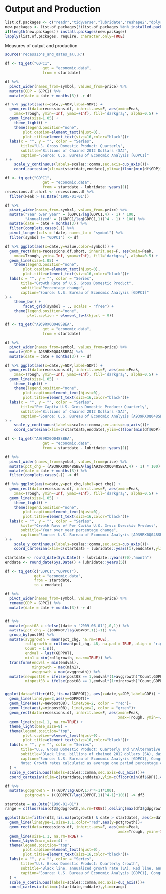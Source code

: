 # Output and Production {#production}

```r
list.of.packages <- c("readr","tidyverse","lubridate","reshape2","dplyr","tidyquant", "zoo","RCurl", "quantmod","wbstats","usmap","gtrendsR","tmap","spData","pwt9","googleVis","gifski","gganimate","ggplot2")
new.packages <- list.of.packages[!(list.of.packages %in% installed.packages()[,"Package"])]
if(length(new.packages)) install.packages(new.packages)
lapply(list.of.packages, require, character.only=TRUE)
```

Measures of output and production

```r


source('recessions_and_dates_all.R')

df <- tq_get("GDPC1", 
                 get = "economic.data",
                 from = startdate)

df %>% 
  pivot_wider(names_from=symbol, values_from=price) %>% 
  mutate(GDP = GDPC1) %>%
  mutate(date = date + months(3)) -> df

df %>% ggplot(aes(x=date,y=GDP,label=GDP)) + 
  geom_rect(data=recessions.df, inherit.aes=F, aes(xmin=Peak,
    xmax=Trough, ymin=-Inf, ymax=+Inf), fill='darkgray', alpha=0.5) +
  geom_line(size=1.05) +
    theme_light() +
    theme(legend.position="none",
        plot.caption=element_text(hjust=0),
        plot.title=element_text(size=16,color="black"))+
  labs(x = "", y = "", color = "Series", 
       title="U.S. Gross Domestic Product: Quarterly",
       subtitle="Billions of Chained 2012 Dollars (SA)",
       caption="Source: U.S. Bureau of Economic Analysis [GDPC1]"
) + 
    scale_y_continuous(labels=scales::comma,sec.axis=dup_axis())+
    coord_cartesian(xlim=c(startdate,enddate),ylim=c(floor(min(df$GDP)),ceiling(max(df$GDP))))
```



```r

df <- tq_get("GDPC1", 
                 get = "economic.data",
                 from = startdate - lubridate::years(1))
recessions.df.short <- recessions.df %>% 
  filter(Peak > as.Date("1995-01-01"))

df %>% 
  pivot_wider(names_from=symbol, values_from=price) %>% 
  mutate("Year over year" = (GDPC1/lag(GDPC1,4) - 1) * 100,
         "Annualized" = ((GDPC1/lag(GDPC1,1))^4 - 1) * 100) %>%
  mutate(date = date + months(3)) %>%
  filter(complete.cases(.)) %>% 
  pivot_longer(cols = !date, names_to = "symbol") %>% 
  filter(symbol != "GDPC1") -> df

df %>% ggplot(aes(x=date,y=value,color=symbol)) + 
  geom_rect(data=recessions.df.short, inherit.aes=F, aes(xmin=Peak,
    xmax=Trough, ymin=-Inf, ymax=+Inf), fill='darkgray', alpha=0.5) +
  geom_line(size=1.05) +
    theme(legend.position="none",
        plot.caption=element_text(hjust=0),
        plot.title=element_text(size=16,color="black"))+
  labs(x = "", y = "", color = "Series", 
       title="Growth Rate of U.S. Gross Domestic Product",
       subtitle="Percentage change",
       caption="Source: U.S. Bureau of Economic Analysis [GDPC1]"
) + 
    theme_bw() +
        facet_grid(symbol ~ ., scales = "free") +
    theme(legend.position="none",
          plot.caption = element_text(hjust = 0))

```


```r

df <- tq_get("A939RX0Q048SBEA", 
                 get = "economic.data",
                 from = startdate)

df %>% 
  pivot_wider(names_from=symbol, values_from=price) %>% 
  mutate(GDP = A939RX0Q048SBEA) %>%
  mutate(date = date + months(3)) -> df

df %>% ggplot(aes(x=date,y=GDP,label=GDP)) + 
  geom_rect(data=recessions.df, inherit.aes=F, aes(xmin=Peak,
    xmax=Trough, ymin=-Inf, ymax=+Inf), fill='darkgray', alpha=0.5) +
  geom_line(size=1.05) +
    theme_light() +
    theme(legend.position="none",
        plot.caption=element_text(hjust=0),
        plot.title=element_text(size=16,color="black"))+
  labs(x = "", y = "", color = "Series", 
       title="Per Capita U.S. Gross Domestic Product: Quarterly",
       subtitle="Billions of Chained 2012 Dollars (SA)",
       caption="Source: U.S. Bureau of Economic Analysis [A939RX0Q048SBEA]"
) + 
    scale_y_continuous(labels=scales::comma,sec.axis=dup_axis())+
    coord_cartesian(xlim=c(startdate,enddate),ylim=c(floor(min(df$GDP)),ceiling(max(df$GDP))))
```

```r

df <- tq_get("A939RX0Q048SBEA", 
                 get = "economic.data",
                 from = startdate - lubridate::years(1))

df %>% 
  pivot_wider(names_from=symbol, values_from=price) %>% 
  mutate(pct_chg = (A939RX0Q048SBEA/lag(A939RX0Q048SBEA,4) - 1) * 100) %>%
  mutate(date = date + months(3)) %>%
  filter(complete.cases(.)) -> df

df %>% ggplot(aes(x=date,y=pct_chg,label=pct_chg)) + 
  geom_rect(data=recessions.df, inherit.aes=F, aes(xmin=Peak,
    xmax=Trough, ymin=-Inf, ymax=+Inf), fill='darkgray', alpha=0.5) +
  geom_line(size=1.05) +
    theme_light() +
    theme(legend.position="none",
        plot.caption=element_text(hjust=0),
        plot.title=element_text(size=16,color="black"))+
  labs(x = "", y = "", color = "Series", 
       title="Growth Rate of Per Capita U.S. Gross Domestic Product",
       subtitle="Year over year percentage change",
       caption="Source: U.S. Bureau of Economic Analysis [A939RX0Q048SBEA]"
) + 
    scale_y_continuous(labels=scales::comma,sec.axis=dup_axis())+
    coord_cartesian(xlim=c(startdate - lubridate::years(1),enddate),ylim=c(floor(min(df$pct_chg)),ceiling(max(df$pct_chg))))
```

```r

startdate <- round_date(Sys.Date() - lubridate::years(70),"month")
enddate <- round_date(Sys.Date() + lubridate::years(5))

df <- tq_get(c("GDPC1","GDPPOT"), 
             get = "economic.data",
             from = startdate,
             to = enddate)

df %>% 
  pivot_wider(names_from=symbol, values_from=price) %>% 
  rename(GDP = GDPC1) %>%
  mutate(date = date + months(3)) -> df


df %>%
  mutate(post08 = ifelse((date < "2009-06-01"),0,1)) %>%
  mutate(pct_chg = ((GDPPOT/lag(GDPPOT,1))-1)) %>%
  group_by(post08) %>%
  mutate(avggrowth = mean(pct_chg, na.rm=TRUE),
         rollgrowth = rollmean(pct_chg, 48, na.pad = TRUE, align = "right"),
         Count = 1:n(),
         endval = last(GDPPOT),
         min1 = min(rollgrowth, na.rm=TRUE)) %>% 
  transform(endval = min(endval),
            mingrowth = max(min1),
            avggrowth = max(avggrowth)) %>% 
  mutate(newpost08 = ifelse(post08 == 1,endval*(1+avggrowth)^Count,GDPPOT),
         minpost08 = ifelse(post08 == 1,endval*(1+mingrowth)^Count,GDPPOT)) -> df2


ggplot(data=filter(df2,!is.na(GDPPOT)), aes(x=date,y=GDP,label=GDP)) + 
  geom_line(linetype=2,aes(y=GDPPOT))+
  geom_line(aes(y=newpost08), linetype=2, color = "red")+
  geom_line(aes(y=minpost08), linetype=2, color = "green")+
  geom_rect(data=recessions.df, inherit.aes=F, aes(xmin=Peak,
                                                   xmax=Trough, ymin=-Inf, ymax=+Inf), fill='darkgray', alpha=0.5) +
  geom_line(size=1.1, na.rm=TRUE) +
  theme_light(base_size=8) +
  theme(legend.position="top",
        plot.caption=element_text(hjust=0),
        plot.title=element_text(size=16,color="black"))+
  labs(x = "", y = "", color = "Series", 
       title="U.S. Gross Domestic Product: Quarterly and \nAlternative Potential Scenarios",
       subtitle="Black line, billions of chained 2012 dollars (SA), dashed shows potential GDP \nRed line, GDP potential if growth at pre-2008 average \nGreen line, GDP potential if growth at worst 12-year average",
       caption="Source: U.S. Bureau of Economic Analysis [GDPC1], Congressional Budget Office [GDPPOT]/n
       Note: Growth rates calculated as average one period percentage change."
  ) + 
  scale_y_continuous(labels=scales::comma,sec.axis=dup_axis())+
  coord_cartesian(xlim=c(startdate,enddate),ylim=c(floor(min(df$GDP)),ceiling(max(df$GDP))))


```

```r

df %>% 
  mutate(gdpgrowth = (((GDP/lag(GDP,1))^4-1)*100),
         potgrowth = (((GDPPOT/lag(GDPPOT,1))^4-1)*100)) -> df3

startdate = as.Date("1990-01-01")
range = c(floor(min(df3$gdpgrowth,na.rm=TRUE)),ceiling(max(df3$gdpgrowth,na.rm=TRUE)))

ggplot(data=filter(df3,!is.na(potgrowth) & date > startdate), aes(x=date,y=gdpgrowth,label=gdpgrowth)) + 
  geom_line(linetype=1,size=1.1,color="red",aes(y=potgrowth))+
  geom_rect(data=recessions.df, inherit.aes=F, aes(xmin=Peak,
                                                   xmax=Trough, ymin=-Inf, ymax=+Inf), fill='darkgray', alpha=0.5) +
  geom_line(size=1.1, na.rm=TRUE) +
  theme_light(base_size=8) +
  theme(legend.position="top",
        plot.caption=element_text(hjust=0),
        plot.title=element_text(size=16,color="black"))+
  labs(x = "", y = "", color = "Series", 
       title="U.S. Gross Domestic Product: Quarterly Growth",
       subtitle="Black line, annualized growth rate (SA), Red line, annualized growth rate of potential GDP",
       caption="Source: U.S. Bureau of Economic Analysis [GDPC1], Congressional Budget Office [GDPPOT]"
  ) + 
  scale_y_continuous(labels=scales::comma,sec.axis=dup_axis())+
  coord_cartesian(xlim=c(startdate,enddate),ylim=range)

```



